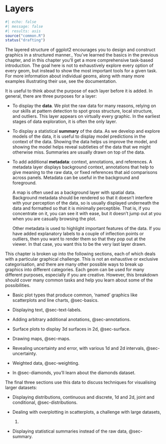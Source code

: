 # Layers {#sec-toolbox .unnumbered}

```r
#| echo: false
#| message: false
#| results: asis
source("common.R")
status("drafting")
```

The layered structure of ggplot2 encourages you to design and construct graphics in a structured manner., You've learned the basics in the previous chapter, and in this chapter you'll get a more comprehensive task-based introduction.
The goal here is not to exhaustively explore every option of every geom, but instead to show the most important tools for a given task.
For more information about individual geoms, along with many more examples illustrating their use, see the documentation.

It is useful to think about the purpose of each layer before it is added.
In general, there are three purposes for a layer: \index{Layers!strategy}

-   To display the **data**.
    We plot the raw data for many reasons, relying on our skills at pattern detection to spot gross structure, local structure, and outliers.
    This layer appears on virtually every graphic.
    In the earliest stages of data exploration, it is often the only layer.

-   To display a statistical **summary** of the data.
    As we develop and explore models of the data, it is useful to display model predictions in the context of the data.
    Showing the data helps us improve the model, and showing the model helps reveal subtleties of the data that we might otherwise miss.
    Summaries are usually drawn on top of the data.

-   To add additional **metadata**: context, annotations, and references.
    A metadata layer displays background context, annotations that help to give meaning to the raw data, or fixed references that aid comparisons across panels.
    Metadata can be useful in the background and foreground.

    A map is often used as a background layer with spatial data.
    Background metadata should be rendered so that it doesn't interfere with your perception of the data, so is usually displayed underneath the data and formatted so that it is minimally perceptible.
    That is, if you concentrate on it, you can see it with ease, but it doesn't jump out at you when you are casually browsing the plot.

    Other metadata is used to highlight important features of the data.
    If you have added explanatory labels to a couple of inflection points or outliers, then you want to render them so that they pop out at the viewer.
    In that case, you want this to be the very last layer drawn.

This chapter is broken up into the following sections, each of which deals with a particular graphical challenge.
This is not an exhaustive or exclusive categorisation, and there are many other possible ways to break up graphics into different categories.
Each geom can be used for many different purposes, especially if you are creative.
However, this breakdown should cover many common tasks and help you learn about some of the possibilities.

-   Basic plot types that produce common, 'named' graphics like scatterplots and line charts, @sec-basics.

-   Displaying text, @sec-text-labels.

-   Adding arbitrary additional anotations, @sec-annotations.

-   Surface plots to display 3d surfaces in 2d, @sec-surface.

-   Drawing maps, @sec-maps.

-   Revealing uncertainty and error, with various 1d and 2d intervals, @sec-uncertainty.

-   Weighted data, @sec-weighting.

-   In @sec-diamonds, you'll learn about the diamonds dataset.

The final three sections use this data to discuss techniques for visualising larger datasets:

-   Displaying distributions, continuous and discrete, 1d and 2d, joint and conditional, @sec-distributions.

-   Dealing with overplotting in scatterplots, a challenge with large datasets,\

    1.  

-   Displaying statistical summaries instead of the raw data, @sec-summary.
